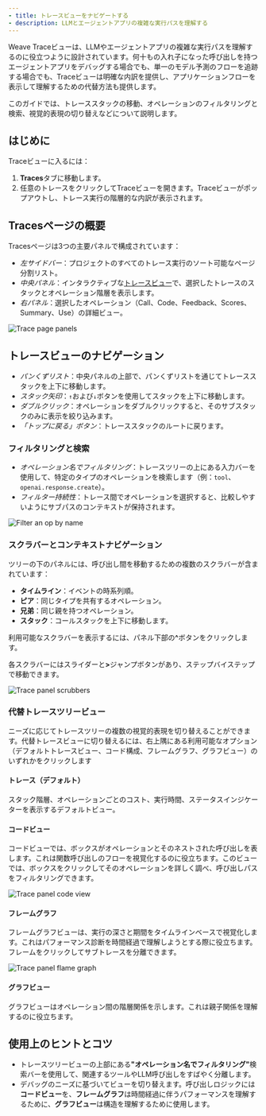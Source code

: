 ```yaml
---
- title: トレースビューをナビゲートする
- description: LLMとエージェントアプリの複雑な実行パスを理解する
---
```


Weave Traceビューは、LLMやエージェントアプリの複雑な実行パスを理解するのに役立つように設計されています。何十もの入れ子になった呼び出しを持つエージェントアプリをデバッグする場合でも、単一のモデル予測のフローを追跡する場合でも、Traceビューは明確な内訳を提供し、アプリケーションフローを表示して理解するための代替方法も提供します。

このガイドでは、トレーススタックの移動、オペレーションのフィルタリングと検索、視覚的表現の切り替えなどについて説明します。

## はじめに

Traceビューに入るには：

1. **Traces**タブに移動します。
2. 任意のトレースをクリックしてTraceビューを開きます。Traceビューがポップアウトし、トレース実行の階層的な内訳が表示されます。

## Tracesページの概要

Tracesページは3つの主要パネルで構成されています：

* *左サイドバー*：プロジェクトのすべてのトレース実行のソート可能なページ分割リスト。
* *中央パネル*：インタラクティブな[トレースビュー](#trace-view-navigation)で、選択したトレースのスタックとオペレーション階層を表示します。
* *右パネル*：選択したオペレーション（Call、Code、Feedback、Scores、Summary、Use）の詳細ビュー。

![Trace page panels](imgs/trace-tree-full.png)

## トレースビューのナビゲーション

* *パンくずリスト*：中央パネルの上部で、パンくずリストを通じてトレーススタックを上下に移動します。
* *スタック矢印*：`↑`および`↓`ボタンを使用してスタックを上下に移動します。
* *ダブルクリック*：オペレーションをダブルクリックすると、そのサブスタックのみに表示を絞り込みます。
* *「トップに戻る」ボタン*：トレーススタックのルートに戻ります。

### フィルタリングと検索

* *オペレーション名でフィルタリング*：トレースツリーの上にある入力バーを使用して、特定のタイプのオペレーションを検索します（例：`tool`、`openai.response.create`）。
* *フィルター持続性*：トレース間でオペレーションを選択すると、比較しやすいようにサブパスのコンテキストが保持されます。

![Filter an op by name](imgs/trace-tree-filter.png)

### スクラバーとコンテキストナビゲーション

ツリーの下のパネルには、呼び出し間を移動するための複数のスクラバーが含まれています：

* **タイムライン**：イベントの時系列順。
* **ピア**：同じタイプを共有するオペレーション。
* **兄弟**：同じ親を持つオペレーション。
* **スタック**：コールスタックを上下に移動します。

利用可能なスクラバーを表示するには、パネル下部&#x306E;**^**&#x30DC;タンをクリックします。

各スクラバーにはスライダー&#x3068;**>**&#x30B8;ャンプボタンがあり、ステップバイステップで移動できます。

![Trace panel scrubbers](imgs/trace-tree-scrubbers.png)

### 代替トレースツリービュー

ニーズに応じてトレースツリーの複数の視覚的表現を切り替えることができます。代替トレースビューに切り替えるには、右上隅にある利用可能なオプション（デフォルトトレースビュー、コード構成、フレームグラフ、グラフビュー）のいずれかをクリックします

#### トレース（デフォルト）

スタック階層、オペレーションごとのコスト、実行時間、ステータスインジケーターを表示するデフォルトビュー。

#### コードビュー

コードビューでは、ボックスがオペレーションとそのネストされた呼び出しを表します。これは関数呼び出しのフローを視覚化するのに役立ちます。このビューでは、ボックスをクリックしてそのオペレーションを詳しく調べ、呼び出しパスをフィルタリングできます。

![Trace panel code view](imgs/trace-tree-code-view.png)

#### フレームグラフ

フレームグラフビューは、実行の深さと期間をタイムラインベースで視覚化します。これはパフォーマンス診断を時間経過で理解しようとする際に役立ちます。フレームをクリックしてサブトレースを分離できます。

![Trace panel flame graph](imgs/trace-tree-flame-view.png)

#### グラフビュー

グラフビューはオペレーション間の階層関係を示します。これは親子関係を理解するのに役立ちます。

## 使用上のヒントとコツ

* トレースツリービューの上部にあ&#x308B;**"オペレーション名でフィルタリング"**&#x691C;索バーを使用して、関連するツールやLLM呼び出しをすばやく分離します。
* デバッグのニーズに基づいてビューを切り替えます。呼び出しロジックには**コードビュー**を、**フレームグラフ**は時間経過に伴うパフォーマンスを理解するために、**グラフビュー**は構造を理解するために使用します。
